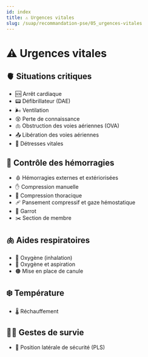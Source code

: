 ---
id: index
title: ⚠️ Urgences vitales
slug: /suap/recommandation-pse/05_urgences-vitales
---


# ⚠️ Urgences vitales

## 🫀 Situations critiques

- <Link to="/docs/suap/recommandation-pse/05_urgences-vitales/arret-cardiaque">🆘 Arrêt cardiaque</Link>
- <Link to="/docs/suap/recommandation-pse/05_urgences-vitales/dae">📟 Défibrillateur (DAE)</Link>
- <Link to="/docs/suap/recommandation-pse/05_urgences-vitales/ventilation">🌬️ Ventilation</Link>
- <Link to="/docs/suap/recommandation-pse/05_urgences-vitales/perte-de-connaissance">😵 Perte de connaissance</Link>
- <Link to="/docs/suap/recommandation-pse/05_urgences-vitales/ova">🫁 Obstruction des voies aériennes (OVA)</Link>
- <Link to="/docs/suap/recommandation-pse/05_urgences-vitales/lva">📤 Libération des voies aériennes</Link>
- <Link to="/docs/suap/recommandation-pse/05_urgences-vitales/detresse-vitales">🚨 Détresses vitales</Link>

## 💉 Contrôle des hémorragies

- <Link to="/docs/suap/recommandation-pse/05_urgences-vitales/hemorragies-externes-exteriorisees">🩸 Hémorragies externes et extériorisées</Link>
- <Link to="/docs/suap/recommandation-pse/05_urgences-vitales/compression-manuelle">✋ Compression manuelle</Link>
- <Link to="/docs/suap/recommandation-pse/05_urgences-vitales/compression-thoracique">🤲 Compression thoracique</Link>
- <Link to="/docs/suap/recommandation-pse/05_urgences-vitales/pansement-compressif-et-gaz-hemostatique">🩹 Pansement compressif et gaze hémostatique</Link>
- <Link to="/docs/suap/recommandation-pse/05_urgences-vitales/garrot">🧷 Garrot</Link>
- <Link to="/docs/suap/recommandation-pse/05_urgences-vitales/section-membres">✂️ Section de membre</Link>

## 🫁 Aides respiratoires

- <Link to="/docs/suap/recommandation-pse/05_urgences-vitales/oxygene-inhalation">🧪 Oxygène (inhalation)</Link>
- <Link to="/docs/suap/recommandation-pse/05_urgences-vitales/administration-oxygene-et-aspiration">💨 Oxygène et aspiration</Link>
- <Link to="/docs/suap/recommandation-pse/05_urgences-vitales/canule">🟠 Mise en place de canule</Link>

## ❄️ Température

- <Link to="/docs/suap/recommandation-pse/05_urgences-vitales/rechauffement">🌡️ Réchauffement</Link>

## 🧍‍♂️ Gestes de survie

- <Link to="/docs/suap/recommandation-pse/05_urgences-vitales/pls">🤕 Position latérale de sécurité (PLS)</Link>

